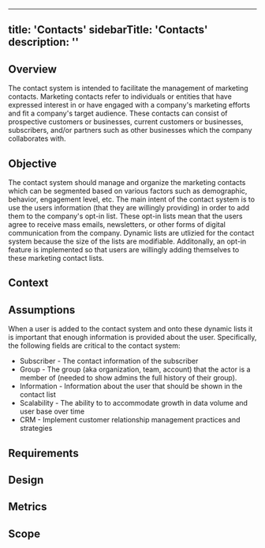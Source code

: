 
--- 
title: 'Contacts'
sidebarTitle: 'Contacts'
description: ''
---



## Overview
The contact system is intended to facilitate the management of marketing contacts. 
Marketing contacts refer to individuals or entities that have expressed interest in or have engaged with a company's marketing efforts and fit a company's target audience.
These contacts can consist of prospective customers or businesses, current customers or businesses, subscribers, and/or partners such as other businesses which the company collaborates with.

## Objective
The contact system should manage and organize the marketing contacts which can be segmented based on various factors such as demographic, behavior, engagement level, etc. 
The main intent of the contact system is to use the users information (that they are willingly providing) in order to add them to the company's opt-in list. 
These opt-in lists mean that the users agree to receive mass emails, newsletters, or other forms of digital communication from the company.
Dynamic lists are utlizied for the contact system because the size of the lists are modifiable. 
Additonally, an opt-in feature is implemented so that users are willingly adding themselves to these marketing contact lists.
## Context
   
## Assumptions
When a user is added to the contact system and onto these dynamic lists it is important that enough information is provided about the user. Specifically, the following fields are critical to the contact system:
- Subscriber - The contact information of the subscriber 
- Group - The group (aka organization, team, account) that the actor is a member of (needed to show admins the full history of their group).
- Information - Information about the user that should be shown in the contact list
- Scalability - The ability to to accommodate growth in data volume and user base over time 
- CRM - Implement customer relationship management practices and strategies


## Requirements

## Design

## Metrics

## Scope
